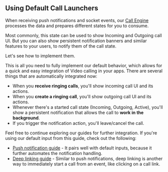 ## Using Default Call Launchers

When receiving push notifications and socket events, our [Call Engine](../02-guides/03-call-engine.mdx) processes the data and prepares different states for you to consume.

Most commonly, this state can be used to show Incoming and Outgoing call UI. But you can also show persistent notification banners and similar features to your users, to notify them of the call state.

Let's see how to implement them.

[//]: # (TODO: write guide)

This is all you need to fully implement our default behavior, which allows for a quick and easy integration of Video calling in your apps. There are several things that are automatically integrated now:

* When you **receive ringing calls**, you'll show incoming call UI and its actions.
* When you **create a ringing call**, you'll show outgoing call UI and its actions.
* Whenever there's a started call state (Incoming, Outgoing, Active), you'll show a persistent notification that allows the call to **work in the background**.
* If you trigger the notification action, you'll leave/cancel the call.

Feel free to continue exploring our guides for further integration. If you're using our default input from this guide, check out the following:

* [Push notification guide](../05-advanced/02-push-notifications.mdx) - It pairs well with default inputs, because it further automates the notification handling.
* [Deep linking guide](../05-advanced/01-deeplinking.mdx) - Similar to push notifications, deep linking is another way to immediately start a call from an event, like clicking on a call link.
